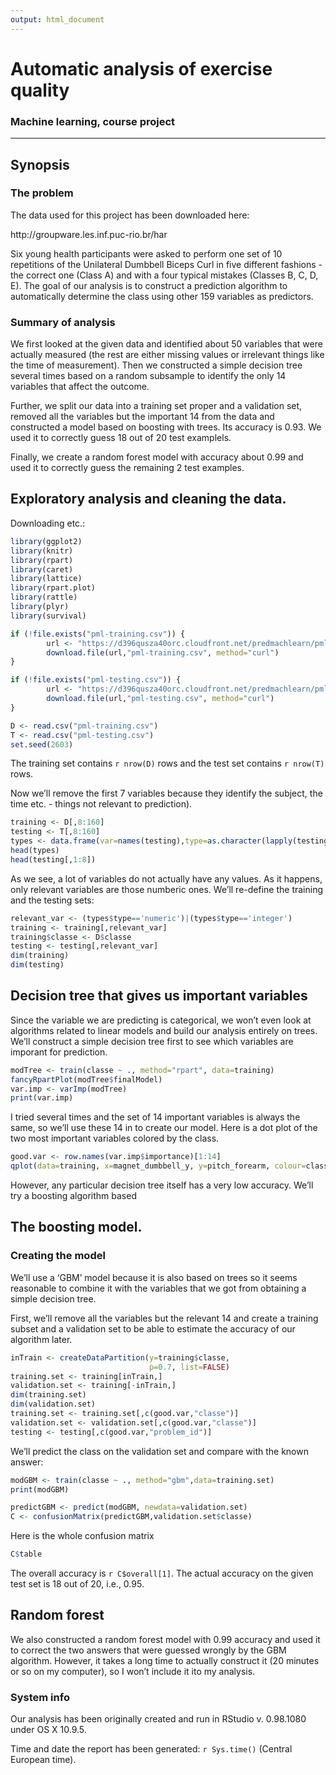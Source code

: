 ```yaml
---
output: html_document
---
```


# Automatic analysis of exercise quality
### Machine learning, course project

---------------------------------------------------------------------

## Synopsis

### The problem

The data used for this project has 
been downloaded here:

http://groupware.les.inf.puc-rio.br/har

Six young health participants were 
asked to perform one set of 10 repetitions 
of the Unilateral Dumbbell Biceps Curl in five different fashions -
the correct one (Class A) and with a four typical mistakes
(Classes B, C, D, E). The goal of our analysis
is to construct a prediction algorithm to
automatically determine the class using
other 159 variables as predictors.

### Summary of analysis

We first looked at the given data and identified
about 50 variables that were actually measured (the
rest are either missing values or irrelevant things like
the time of measurement).
Then we constructed a simple decision tree several times
based on a random subsample to identify the only 14 variables
that affect the outcome.

Further, we split our data into a training set proper
and a validation set, removed all the variables but 
the important 14 from the data
and constructed a model based on boosting with
trees. Its accuracy is 0.93. We used it to correctly 
guess 18 out of 20 test examplels.

Finally, we create a random forest model
with accuracy about 0.99 and used it to correctly
guess the remaining 2 test examples.

## Exploratory analysis and cleaning the data.

Downloading etc.:

```r
library(ggplot2)
library(knitr)
library(rpart)
library(caret)
library(lattice)
library(rpart.plot)
library(rattle)
library(plyr)
library(survival)

if (!file.exists("pml-training.csv")) { 
        url <- "https://d396qusza40orc.cloudfront.net/predmachlearn/pml-training.csv"
        download.file(url,"pml-training.csv", method="curl")       
}

if (!file.exists("pml-testing.csv")) { 
        url <- "https://d396qusza40orc.cloudfront.net/predmachlearn/pml-testing.csv"
        download.file(url,"pml-testing.csv", method="curl")       
}

D <- read.csv("pml-training.csv")
T <- read.csv("pml-testing.csv")
set.seed(2603)
```

The training set contains `r nrow(D)` rows
and the test set contains `r nrow(T)` rows.

Now we'll remove the first 7 variables because they identify the subject,
the time etc. - things not relevant to prediction).
```r
training <- D[,8:160]
testing <- T[,8:160]
types <- data.frame(var=names(testing),type=as.character(lapply(testing,class)))
head(types)
head(testing[,1:8])
```

As we see, a lot of variables do not actually have any values.
As it happens, only relevant variables are those numberic ones.
We'll re-define the training and the testing sets:
```r
relevant_var <- (types$type=='numeric')|(types$type=='integer')
training <- training[,relevant_var]
training$classe <- D$classe
testing <- testing[,relevant_var]
dim(training)
dim(testing)
```

## Decision tree that gives us important variables

Since the variable we are predicting is categorical,
we won't even look at algorithms related to linear models
and build our analysis entirely on trees. We'll construct 
a simple decision tree first to see which variables
are imporant for prediction.

```r
modTree <- train(classe ~ ., method="rpart", data=training)
fancyRpartPlot(modTree$finalModel)
var.imp <- varImp(modTree)
print(var.imp)
```

I tried several times and the set of 14 important variables is
always the same, so we'll use these 14 in to create our model.
Here is a dot plot
of the two most important variables
colored by the class.

```r
good.var <- row.names(var.imp$importance)[1:14]
qplot(data=training, x=magnet_dumbbell_y, y=pitch_forearm, colour=classe)
```

However, any particular decision tree itself has a very low accuracy.
We'll try a boosting algorithm based 

## The boosting model.

### Creating the model

We'll use a 'GBM' model because it is also based on trees
so it seems reasonable to combine it with the variables
that we got from obtaining a simple decision tree.

First, we'll remove all the variables
but the relevant 14 and create a training subset
and a validation set to be able to estimate the accuracy
of our algorithm later.

```r
inTrain <- createDataPartition(y=training$classe,
                               p=0.7, list=FALSE)
training.set <- training[inTrain,]
validation.set <- training[-inTrain,]
dim(training.set)
dim(validation.set)
training.set <- training.set[,c(good.var,"classe")]
validation.set <- validation.set[,c(good.var,"classe")]
testing <- testing[,c(good.var,"problem_id")]
```

We'll predict the class on the validation set and
compare with the known answer:

```r
modGBM <- train(classe ~ ., method="gbm",data=training.set)
print(modGBM)

predictGBM <- predict(modGBM, newdata=validation.set)
C <- confusionMatrix(predictGBM,validation.set$classe)
```

Here is the whole confusion matrix
```r
C$table
```

The overall accuracy is `r C$overall[1]`.
The actual accuracy on the given test set is 18 out of 20, i.e.,
0.95.

## Random forest

We also constructed a random forest model
with 0.99 accuracy and used it to correct the two answers
that were guessed wrongly by the GBM algorithm.
However, it takes a long time to actually construct it
(20 minutes or so on my computer),
so I won't include it ito my analysis.

### System info

Our analysis has been originally created and run
in RStudio v. 0.98.1080 under OS X 10.9.5.

Time and date the report has been generated:
`r Sys.time()` (Central European time).